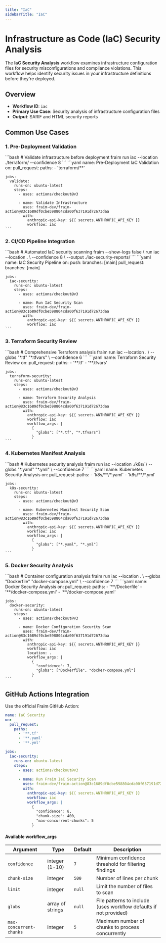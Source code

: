 ```yaml
---
title: "IaC"
sidebarTitle: "IaC"
---
```


# Infrastructure as Code (IaC) Security Analysis

The **IaC Security Analysis** workflow examines infrastructure configuration files for security misconfigurations and compliance violations. This workflow helps identify security issues in your infrastructure definitions before they're deployed.

## Overview

- **Workflow ID**: `iac`
- **Primary Use Case**: Security analysis of infrastructure configuration files
- **Output**: SARIF and HTML security reports

## Common Use Cases

### 1. Pre-Deployment Validation

<Tabs>
  <Tab title="CLI">
    ```bash
    # Validate infrastructure before deployment
    fraim run iac --location ./terraform/ --confidence 8
    ```
  </Tab>
  <Tab title="GitHub Actions">
    ```yaml
    name: Pre-Deployment IaC Validation
    on:
      pull_request:
        paths:
          - 'terraform/**'

    jobs:
      validate:
        runs-on: ubuntu-latest
        steps:
          - uses: actions/checkout@v3

          - name: Validate Infrastructure
            uses: fraim-dev/fraim-action@83c1689df0cbe598804cda00f637191d72673daa
            with:
              anthropic-api-key: ${{ secrets.ANTHROPIC_API_KEY }}
              workflow: iac
    ```
  </Tab>
</Tabs>

### 2. CI/CD Pipeline Integration

<Tabs>
  <Tab title="CLI">
    ```bash
    # Automated IaC security scanning
    fraim --show-logs false \
      run iac --location . \
      --confidence 8 \
      --output ./iac-security-reports/
    ```
  </Tab>
  <Tab title="GitHub Actions">
    ```yaml
    name: IaC Security Pipeline
    on:
      push:
        branches: [main]
      pull_request:
        branches: [main]
    
    jobs:
      iac-security:
        runs-on: ubuntu-latest
        steps:
          - uses: actions/checkout@v3
          
          - name: Run IaC Security Scan
            uses: fraim-dev/fraim-action@83c1689df0cbe598804cda00f637191d72673daa
            with:
              anthropic-api-key: ${{ secrets.ANTHROPIC_API_KEY }}
              workflow: iac
    ```
  </Tab>
</Tabs>

### 3. Terraform Security Review

<Tabs>
  <Tab title="CLI">
    ```bash
    # Comprehensive Terraform analysis
    fraim run iac --location . \
      --globs "*.tf" "*.tfvars" \
      --confidence 6
    ```
  </Tab>
  <Tab title="GitHub Actions">
    ```yaml
    name: Terraform Security Review
    on:
      pull_request:
        paths:
          - '**.tf'
          - '**.tfvars'
    
    jobs:
      terraform-security:
        runs-on: ubuntu-latest
        steps:
          - uses: actions/checkout@v3
          
          - name: Terraform Security Analysis
            uses: fraim-dev/fraim-action@83c1689df0cbe598804cda00f637191d72673daa
            with:
              anthropic-api-key: ${{ secrets.ANTHROPIC_API_KEY }}
              workflow: iac
              workflow_args: |
                {
                  "globs": ["*.tf", "*.tfvars"]
                }
    ```
  </Tab>
</Tabs>

### 4. Kubernetes Manifest Analysis

<Tabs>
  <Tab title="CLI">
    ```bash
    # Kubernetes security analysis
    fraim run iac --location ./k8s/ \
      --globs "*.yaml" "*.yml" \
      --confidence 7
    ```
  </Tab>
  <Tab title="GitHub Actions">
    ```yaml
    name: Kubernetes Security Analysis
    on:
      pull_request:
        paths:
          - 'k8s/**/*.yaml'
          - 'k8s/**/*.yml'
    
    jobs:
      k8s-security:
        runs-on: ubuntu-latest
        steps:
          - uses: actions/checkout@v3
          
          - name: Kubernetes Manifest Security Scan
            uses: fraim-dev/fraim-action@83c1689df0cbe598804cda00f637191d72673daa
            with:
              anthropic-api-key: ${{ secrets.ANTHROPIC_API_KEY }}
              workflow: iac
              workflow_args: |
                {
                  "globs": ["*.yaml", "*.yml"]
                }
    ```
  </Tab>
</Tabs>

### 5. Docker Security Analysis

<Tabs>
  <Tab title="CLI">
    ```bash
    # Container configuration analysis
    fraim run iac --location . \
      --globs "Dockerfile" "docker-compose.yml" \
      --confidence 7
    ```
  </Tab>
  <Tab title="GitHub Actions">
    ```yaml
    name: Docker Security Analysis
    on:
      pull_request:
        paths:
          - '**/Dockerfile'
          - '**/docker-compose.yml'
          - '**/docker-compose.yaml'
    
    jobs:
      docker-security:
        runs-on: ubuntu-latest
        steps:
          - uses: actions/checkout@v3
          
          - name: Docker Configuration Security Scan
            uses: fraim-dev/fraim-action@83c1689df0cbe598804cda00f637191d72673daa
            with:
              anthropic-api-key: ${{ secrets.ANTHROPIC_API_KEY }}
              workflow: iac
              location: .
              workflow_args: |
                {
                  "confidence": 7,
                  "globs": ["Dockerfile", "docker-compose.yml"]
                }
    ```
  </Tab>
</Tabs>

## GitHub Actions Integration

Use the official Fraim GitHub Action:

```yaml
name: IaC Security
on:
  pull_request:
    paths:
      - '**.tf'
      - '**.yaml'
      - '**.yml'

jobs:
  iac-security:
    runs-on: ubuntu-latest
    steps:
      - uses: actions/checkout@v3
      
      - name: Run Fraim IaC Security Scan
        uses: fraim-dev/fraim-action@83c1689df0cbe598804cda00f637191d72673daa
        with:
          anthropic-api-key: ${{ secrets.ANTHROPIC_API_KEY }}
          workflow: iac
          workflow_args: |
            {
              "confidence": 8,
              "chunk-size": 400,
              "max-concurrent-chunks": 5
            }
```

#### Available workflow_args

| Argument | Type | Default | Description |
|----------|------|---------|-------------|
| `confidence` | integer (1-10) | `7` | Minimum confidence threshold for filtering findings |
| `chunk-size` | integer | `500` | Number of lines per chunk |
| `limit` | integer | `null` | Limit the number of files to scan |
| `globs` | array of strings | `null` | File patterns to include (uses workflow defaults if not provided) |
| `max-concurrent-chunks` | integer | `5` | Maximum number of chunks to process concurrently |
